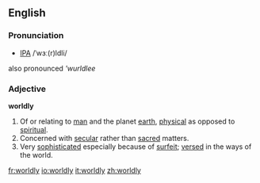 ==English==
===Pronunciation===
*[[IPA]] /ˈwɜː(r)ldli/
also pronounced '''wurldlee''

===Adjective===
'''worldly'''

#Of or relating to [[man]] and the planet [[earth]], [[physical]] as opposed to [[spiritual]].
#Concerned with [[secular]] rather than [[sacred]] matters.
#Very [[sophisticated]] especially because of [[surfeit]]; [[versed]] in the ways of the world.

[[fr:worldly]]
[[io:worldly]]
[[it:worldly]]
[[zh:worldly]]